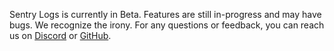 <Alert title="Now in beta!">

Sentry Logs is currently in Beta. Features are still in-progress and may have bugs. We recognize the irony.
For any questions or feedback, you can reach us on [Discord](https://discord.gg/sentry) or [GitHub](https://github.com/getsentry/sentry/discussions/86804).

</Alert>
